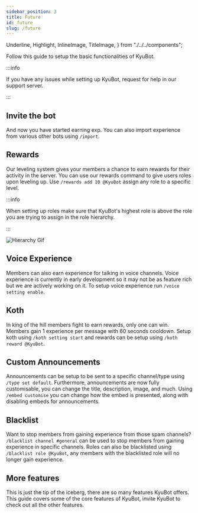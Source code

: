 ```yaml
---
sidebar_position: 3
title: Future
id: future
slug: /future
---
```


  Underline,
  Highlight,
  InlineImage,
  TitleImage,
} from "./../../components";

Follow this guide to setup the basic functionalities of KyuBot.

<Underline />

:::info

If you have any issues while setting up KyuBot, request for help in our <Highlight color="#69d9a1" url="https://discord.com/invite/bnkaWnwuVV">support server</Highlight>.

:::

## Invite the bot

And now you have started earning exp. You can also import experience from various other bots using `/import`.

## Rewards

Our leveling system gives your members a chance to earn rewards for their activity in the server. You can use our rewards command to give users roles upon leveling up. Use `/rewards add 10 @KyuBot` assign any role to a specific level.

:::info

When setting up roles make sure that KyuBot's highest role is above the role you are trying to assign in the role hierarchy.

:::

![Hierarchy Gif](https://media.discordapp.net/attachments/932069176007331900/932074434142011482/Hierarchy.gif)

## Voice Experience

Members can also earn experience for talking in voice channels. Voice experience is currently in early development so it may not be as feature rich but we are actively working on it. To setup voice experience run `/voice setting enable`.

## Koth

In king of the hill members fight to earn rewards, only one can win. Members gain 1 experience per message with 60 seconds cooldown. Setup koth using `/koth setting start` and rewards can be setup using `/koth reward @KyuBot`.

## Custom Announcements

Announcements can be setup to be sent to a specific channel/type using `/type set default`. Furthermore, announcements are now fully customisable, you can change the title, description, image, and much. Using `/embed customise` you can change how the embed is presented, along with disabling embeds for announcements.

## Blacklist

Want to stop members from gaining experience from those spam channels? `/blacklist channel #general` can be used to stop members from gaining experience in specific channels. Roles can also be blacklisted using `/blacklist role @KyuBot`, any members with the blacklisted role will no longer gain experience.

## <Highlight color="#F28C28" >More features</Highlight>

This is just the tip of the iceberg, there are so many features KyuBot offers. This guide covers some of the core features of KyuBot, <Highlight color="#69d9a1" url="https://discord.com/api/oauth2/authorize?client_id=932319321559015526&permissions=8&scope=bot%20applications.commands">invite</Highlight> KyuBot to check out all the other features.
